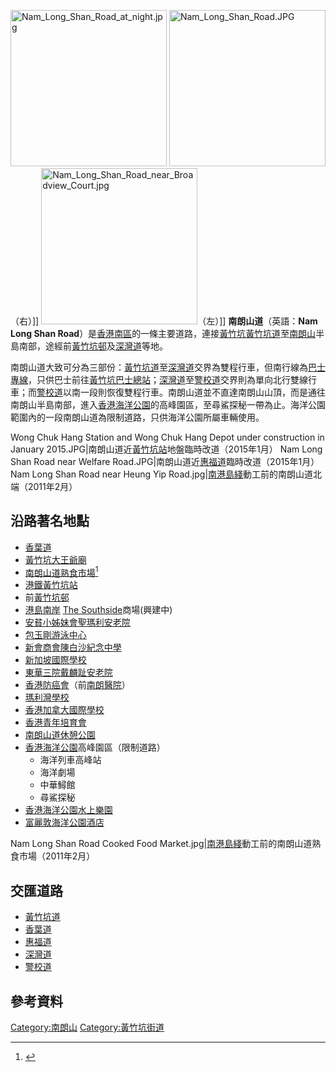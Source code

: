 {{Infobox Hong Kong Road
|   中文街道名稱    = 南朗山道
|   英文街道名稱    = Nam Long Shan Road 
|   圖片    =  File:Nam Long Shan Road north end at night.jpg
|   圖片寬度    = 300px
|   圖片說明    = 南朗山道北端
|   圖片2    =  
|   圖片寬度2    = 
|   圖片說明2    = 
|   隸屬幹線     =  
|   路段總長度    =  2.7
|   車速限制    =  
|   行車線數量    =  雙線
|   所在地區    = [[南區_(香港)|南區]][[南朗山|南朗山]]
|   起點    = [[黃竹坑道|黃竹坑道]]
|   終點    =[[香港海洋公園|香港海洋公園]]高峰園區
|   道路命名日期    =  
|   命名文件    =  
|   道路動工日期    =   
|   道路興建計劃    = 
|   道路舊名資料    =  
|   通車日期    = 
|   收費 =
}}
[[File:Nam_Long_Shan_Road_at_night.jpg|250px]]
[[File:Nam_Long_Shan_Road.JPG|250px]]（右）]]
[[File:Nam_Long_Shan_Road_near_Broadview_Court.jpg|250px]]（左）]]
'''南朗山道'''（英語：'''Nam Long Shan Road'''）是[[香港|香港]][[南區_(香港)|南區]]的一條主要道路，連接[[黃竹坑|黃竹坑]][[黃竹坑道|黃竹坑道]]至[[南朗山|南朗山]]半島南部，途經前[[黃竹坑邨|黃竹坑邨]]及[[深灣道|深灣道]]等地。

南朗山道大致可分為三部份：[[黃竹坑道|黃竹坑道]]至[[深灣道|深灣道]]交界為雙程行車，但南行線為[[巴士專線|巴士專線]]，只供巴士前往[[黃竹坑巴士總站|黃竹坑巴士總站]]；[[深灣道|深灣道]]至[[警校道|警校道]]交界則為單向北行雙線行車；而[[警校道|警校道]]以南一段則恢復雙程行車。南朗山道並不直達南朗山山頂，而是通往南朗山半島南部，進入[[香港海洋公園|香港海洋公園]]的高峰園區，至尋鯊探秘一帶為止。海洋公園範圍內的一段南朗山道為限制道路，只供海洋公園所屬車輛使用。
<gallery>
Wong Chuk Hang Station and Wong Chuk Hang Depot under construction in January 2015.JPG|南朗山道近[[黃竹坑站|黃竹坑站]]地盤臨時改道（2015年1月）
Nam Long Shan Road near Welfare Road.JPG|南朗山道近[[惠福道|惠福道]]臨時改道（2015年1月）
Nam Long Shan Road near Heung Yip Road.jpg|[[南港島綫|南港島綫]]動工前的南朗山道北端（2011年2月）
</gallery>

==沿路著名地點==
*[[香葉道|香葉道]]
*[[大王爺廟_(黃竹坑)|黃竹坑大王爺廟]]
*[[南朗山道熟食市場|南朗山道熟食市場]]<ref>{{Cite web |url=http://www.gov.hk/mobile/tc/wifi/location/address_nlsrcfm.htm |title=香港政府一站通：南朗山道熟食市場 |accessdate=2011-02-20 |archive-date=2009-06-25 |archive-url=https://web.archive.org/web/20090625032058/http://www.gov.hk/mobile/tc/wifi/location/address_nlsrcfm.htm |dead-url=yes }}</ref>
*[[港鐵|港鐵]][[黃竹坑站|黃竹坑站]]
*前[[黃竹坑邨|黃竹坑邨]]
*[[港島南岸|港島南岸]] [[The_Southside|The Southside]]商場(興建中)
*[[安貧小姊妹會聖瑪利安老院|安貧小姊妹會聖瑪利安老院]]
*[[包玉剛游泳中心|包玉剛游泳中心]]
*[[新會商會陳白沙紀念中學|新會商會陳白沙紀念中學]]
*[[新加坡國際學校|新加坡國際學校]]
*[[東華三院戴麟趾安老院|東華三院戴麟趾安老院]]
*[[香港防癌會|香港防癌會]]（前[[南朗醫院|南朗醫院]]）
*[[瑪利灣學校|瑪利灣學校]]
*[[香港加拿大國際學校|香港加拿大國際學校]]
*[[香港青年培育會|香港青年培育會]]
*[[南朗山道休憩公園|南朗山道休憩公園]]
*[[香港海洋公園|香港海洋公園]]高峰園區（限制道路）
**海洋列車高峰站
**海洋劇場
**中華鱘館
**尋鯊探秘
*[[香港海洋公園水上樂園|香港海洋公園水上樂園]]
*[[富麗敦海洋公園酒店|富麗敦海洋公園酒店]]
<gallery>
Nam Long Shan Road Cooked Food Market.jpg|[[南港島綫|南港島綫]]動工前的南朗山道熟食市場（2011年2月）
</gallery>

==交匯道路==
*[[黃竹坑道|黃竹坑道]]
*[[香葉道|香葉道]]
*[[惠福道|惠福道]]
*[[深灣道|深灣道]]
*[[警校道|警校道]]
==參考資料==
<references/>

[[Category:南朗山|Category:南朗山]]
[[Category:黃竹坑街道|Category:黃竹坑街道]]